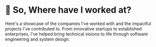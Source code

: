 
# 🏢 So, Where have I worked at?

<Balancer className='prose-p:mt-0'>

Here's a showcase of the companies I've worked with and the impactful projects I've contributed to. From innovative startups to established enterprises, I've helped bring technical visions to life through software engineering and system design.

</Balancer>

<WorkExperiences />
